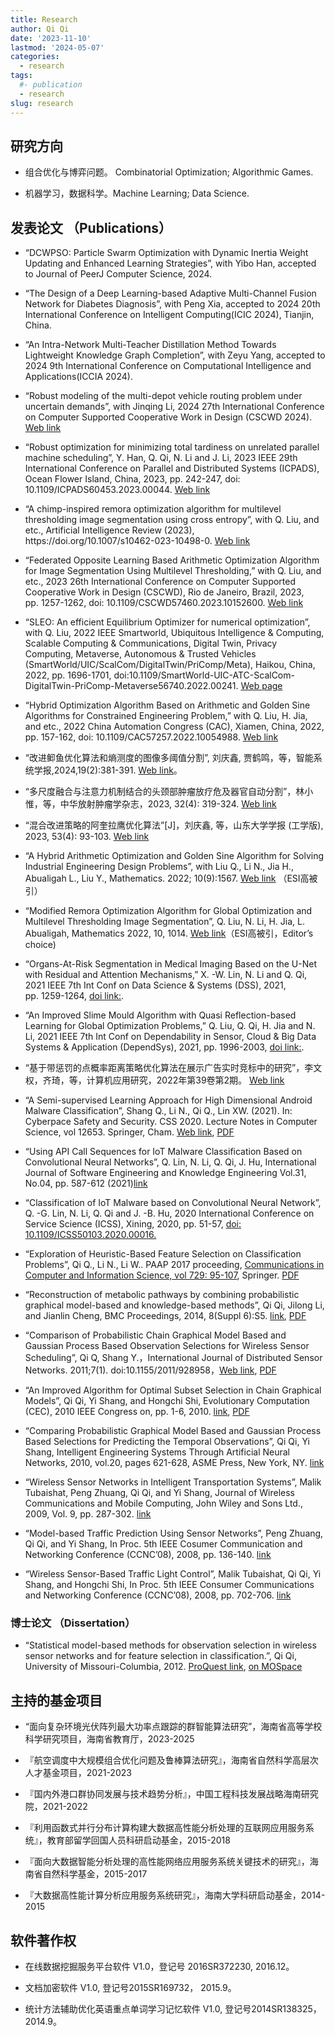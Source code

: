 ```yaml
---
title: Research
author: Qi Qi
date: '2023-11-10'
lastmod: '2024-05-07'
categories:
  - research
tags:
  #- publication
  - research
slug: research
---
```


## 研究方向

- 组合优化与博弈问题。 Combinatorial Optimization; Algorithmic Games.

- 机器学习，数据科学。Machine Learning; Data Science.

<!-- - 鲁棒优化，运筹优化。 Robust optimization; Operations research. -->

## 发表论文 （Publications）

* "DCWPSO: Particle Swarm Optimization with Dynamic Inertia Weight Updating and Enhanced Learning Strategies", with Yibo Han, accepted to Journal of PeerJ Computer Science, 2024.

* "The Design of a Deep Learning-based Adaptive Multi-Channel Fusion Network for Diabetes Diagnosis", with Peng Xia, accepted to 2024 20th International Conference on Intelligent Computing(ICIC 2024), Tianjin, China.

* "An Intra-Network Multi-Teacher Distillation Method Towards 
Lightweight Knowledge Graph Completion", with Zeyu Yang, accepted to 2024 9th International Conference on Computational Intelligence and Applications(ICCIA 2024). 

* "Robust modeling of the multi-depot vehicle routing problem under uncertain demands", with Jinqing Li, 2024 27th International Conference on Computer Supported Cooperative Work in Design (CSCWD 2024). [Web link](https://ieeexplore.ieee.org/document/10580781)

* "Robust optimization for minimizing total tardiness on unrelated parallel machine scheduling", Y. Han, Q. Qi, N. Li and J. Li,  2023 IEEE 29th International Conference on Parallel and Distributed Systems (ICPADS), Ocean Flower Island, China, 2023, pp. 242-247, doi: 10.1109/ICPADS60453.2023.00044. [Web link](https://ieeexplore.ieee.org/document/10476145)


* "A chimp-inspired remora optimization algorithm for multilevel thresholding image segmentation using cross entropy", with Q. Liu, and etc., Artificial Intelligence Review (2023), https://doi.org/10.1007/s10462-023-10498-0. [Web link](https://link.springer.com/article/10.1007/s10462-023-10498-0)

* "Federated Opposite Learning Based Arithmetic Optimization Algorithm for Image Segmentation Using Multilevel Thresholding," with Q. Liu, and etc., 2023 26th International Conference on Computer Supported Cooperative Work in Design (CSCWD), Rio de Janeiro, Brazil, 2023, pp. 1257-1262, doi: 10.1109/CSCWD57460.2023.10152600. [Web link](https://ieeexplore.ieee.org/document/10152600)

* "SLEO: An efficient Equilibrium Optimizer for numerical optimization", with Q. Liu, 2022 IEEE Smartworld, Ubiquitous Intelligence & Computing, Scalable Computing & Communications, Digital Twin, Privacy Computing, Metaverse, Autonomous & Trusted Vehicles (SmartWorld/UIC/ScalCom/DigitalTwin/PriComp/Meta), Haikou, China, 2022, pp. 1696-1701, doi:10.1109/SmartWorld-UIC-ATC-ScalCom-DigitalTwin-PriComp-Metaverse56740.2022.00241. [Web page](https://ieeexplore.ieee.org/document/10189595)

* "Hybrid Optimization Algorithm Based on Arithmetic and Golden Sine Algorithms for Constrained Engineering Problem," with Q. Liu, H. Jia, and etc., 2022 China Automation Congress (CAC), Xiamen, China, 2022, pp. 157-162, doi: 10.1109/CAC57257.2022.10054988. [Web link](https://ieeexplore.ieee.org/document/10054988)

* "改进䲟鱼优化算法和熵测度的图像多阈值分割", 刘庆鑫, 贾鹤鸣，等，智能系统学报,2024,19(2):381-391. [Web link](https://tis.hrbeu.edu.cn/oa/darticle.aspx?type=view&id=202205018)。

* “多尺度融合与注意力机制结合的头颈部肿瘤放疗危及器官自动分割”，林小惟，等，中华放射肿瘤学杂志，2023, 32(4): 319-324. [Web link](http://journal12.magtechjournal.com/Jweb_fszlx/CN/10.3760/cma.j.cn113030-20220128-00047)


* “混合改进策略的阿奎拉鹰优化算法”[J]，刘庆鑫, 等，山东大学学报 (工学版), 2023, 53(4): 93-103. [Web link](http://gxbwk.njournal.sdu.edu.cn/CN/10.6040/j.issn.1672-3961.0.2022.128)

* "A Hybrid Arithmetic Optimization and Golden Sine Algorithm for Solving Industrial Engineering Design Problems", with Liu Q., Li N., Jia H., Abualigah L., Liu Y., Mathematics. 2022; 10(9):1567. [Web link](https://doi.org/10.3390/math10091567) （ESI高被引）

* "Modified Remora Optimization Algorithm for Global Optimization and Multilevel Thresholding Image Segmentation", Q. Liu, N. Li, H. Jia, L. Abualigah, Mathematics 2022, 10, 1014. [Web link](https://doi.org/10.3390/math10071014)（ESI高被引，Editor's choice)

* "Organs-At-Risk Segmentation in Medical Imaging Based on the U-Net with Residual and Attention Mechanisms," X. -W. Lin, N. Li and Q. Qi, 2021 IEEE 7th Int Conf on Data Science & Systems (DSS), 2021, pp. 1259-1264, [doi link:](https://doi.org/10.1109/HPCC-DSS-SmartCity-DependSys53884.2021.00192).

* "An Improved Slime Mould Algorithm with Quasi Reflection-based Learning for Global Optimization Problems," Q. Liu, Q. Qi, H. Jia and N. Li, 2021 IEEE 7th Int Conf on Dependability in Sensor, Cloud & Big Data Systems & Application (DependSys), 2021, pp. 1996-2003, [doi link:](https://doi.org/10.1109/HPCC-DSS-SmartCity-DependSys53884.2021.00298).

* "基于带惩罚的点概率距离策略优化算法在展示广告实时竞标中的研究"，李文权，齐琦，等，计算机应用研究，2022年第39卷第2期。 [Web link](https://www.arocmag.com/abs/2021.07.0264)


* "A Semi-supervised Learning Approach for High Dimensional Android Malware Classification", Shang Q., Li N., Qi Q., Lin XW. (2021). In: Cyberpace Safety and Security. CSS 2020. Lecture Notes in Computer Science, vol 12653. Springer, Cham. [Web link](https://link.springer.com/chapter/10.1007/978-3-030-73671-2_3), [PDF](semi-supervised-Learning-High-Dimensional-Classification-2021.pdf)


* "Using API Call Sequences for IoT Malware Classification Based on Convolutional Neural Networks", Q. Lin, N. Li, Q. Qi, J. Hu, International Journal of Software Engineering and Knowledge Engineering Vol.31, No.04, pp. 587-612 (2021)[link](https://www.worldscientific.com/doi/10.1142/S021819402140009X)

* "Classification of IoT Malware based on Convolutional Neural Network", Q. -G. Lin, N. Li, Q. Qi and J. -B. Hu,  2020 International Conference on Service Science (ICSS), Xining, 2020, pp. 51-57, [doi: 10.1109/ICSS50103.2020.00016.](https://doi.org/10.1109/ICSS50103.2020.00016)

*  "Exploration of Heuristic-Based Feature Selection on Classification Problems", Qi Q., Li N., Li W.. PAAP 2017 proceeding, [Communications in Computer and Information Science, vol 729: 95-107](https://link.springer.com/chapter/10.1007/978-981-10-6442-5_9), Springer. [PDF](heuristic-feature-selection-2017.pdf)

*   “Reconstruction of metabolic pathways by combining probabilistic graphical
    model-based and knowledge-based methods”, Qi Qi, Jilong Li, and Jianlin
    Cheng, BMC Proceedings, 2014, 8(Suppl 6):S5.
    [link](http://www.biomedcentral.com/1753-6561/8/S6/S5), [PDF](PGM-based-pathways-reconstruction-2014.pdf)

*   “Comparison of Probabilistic Chain Graphical Model Based and Gaussian Process Based Observation Selections for Wireless Sensor Scheduling”, Qi Q, Shang Y.，International Journal of Distributed Sensor Networks. 2011;7(1). doi:10.1155/2011/928958，[Web link](https://journals.sagepub.com/doi/10.1155/2011/928958), [PDF](PGM-based-observation-selection_2011.pdf)

*   “An Improved Algorithm for Optimal Subset Selection in Chain Graphical
    Models”, Qi Qi, Yi Shang, and Hongchi Shi, Evolutionary Computation (CEC),
    2010 IEEE Congress on, pp. 1-6, 2010.
    [link](http://ieeexplore.ieee.org/xpl/articleDetails.jsp?arnumber=5586022), [PDF](An_improved_algorithm_for_optimal_subset_selection_in_chain_graphical_models_2010.pdf)

*   “Comparing Probabilistic Graphical Model Based and Gaussian Process Based
    Selections for Predicting the Temporal Observations”, Qi Qi, Yi Shang,
    Intelligent Engineering Systems Through Artificial Neural Networks, 2010,
    vol.20, pages 621-628, ASME Press, New York, NY.
    [link](http://ebooks.asmedigitalcollection.asme.org/content.aspx?bookid=316&sectionid=38783068)

*   “Wireless Sensor Networks in Intelligent Transportation Systems”, Malik
    Tubaishat, Peng Zhuang, Qi Qi, and Yi Shang, Journal of Wireless
    Communications and Mobile Computing, John Wiley and Sons Ltd., 2009, Vol. 9,
    pp. 287-302.
    [link](http://onlinelibrary.wiley.com/doi/10.1002/wcm.616/abstract)

*   “Model-based Traffic Prediction Using Sensor Networks”, Peng Zhuang, Qi Qi,
    and Yi Shang, In Proc. 5th IEEE Cosumer Communication and Networking
    Conference (CCNC’08), 2008, pp. 136-140.
    [link](http://ieeexplore.ieee.org/xpl/articleDetails.jsp?arnumber=4446336)

*   “Wireless Sensor-Based Traffic Light Control”, Malik Tubaishat, Qi Qi, Yi
    Shang, and Hongchi Shi, In Proc. 5th IEEE Consumer Communications and
    Networking Conference (CCNC’08), 2008, pp. 702-706.
    [link](http://ieeexplore.ieee.org/xpl/articleDetails.jsp?arnumber=4446459)

### 博士论文 （Dissertation）

-   “Statistical model-based methods for observation selection in wireless
    sensor networks and for feature selection in classification.”, Qi Qi,
    University of Missouri-Columbia, 2012. [ProQuest
    link](http://gradworks.umi.com/35/30/3530891.html), [on
    MOSpace](https://mospace.umsystem.edu/xmlui/handle/10355/15111)


## 主持的基金项目

- “面向复杂环境光伏阵列最大功率点跟踪的群智能算法研究”，海南省高等学校科学研究项目，海南省教育厅，2023-2025

- 『航空调度中大规模组合优化问题及鲁棒算法研究』，海南省自然科学高层次人才基金项目，2021-2023

- 『国内外港口群协同发展与技术趋势分析』，中国工程科技发展战略海南研究院，2021-2022

-  『利用函数式并行分布计算构建大数据高性能分析处理的互联网应用服务系统』，教育部留学回国人员科研启动基金，2015-2018

-  『面向大数据智能分析处理的高性能网络应用服务系统关键技术的研究』，海南省自然科学基金，2015-2017

-  『大数据高性能计算分析应用服务系统研究』，海南大学科研启动基金，2014-2015


## 软件著作权

-   在线数据挖掘服务平台软件 V1.0，登记号 2016SR372230, 2016.12。

-   文档加密软件 V1.0, 登记号2015SR169732， 2015.9。

-   统计方法辅助优化英语重点单词学习记忆软件 V1.0, 登记号2014SR138325，2014.9。

<!--
### 专业技术资格

-   副研究员，计算机科学专业，2014.12

-   注册信息安全工程师(CISE)，2017.1
-->


<script type="text/javascript" id="clustrmaps" src="//clustrmaps.com/map_v2.js?d=PoytzMSA2FiAoXamx7J03FuHVjl_IwzVBj2TmE3ky5c&cl=ffffff&w=a"></script>
